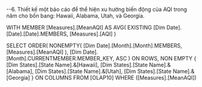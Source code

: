 ﻿--6. Thiết kế một báo cáo để thể hiện xu hướng biến động của AQI trong năm cho bốn bang: Hawaii, Alabama, Utah, và Georgia.

WITH 
MEMBER [Measures].[MeanAQI] AS
    AVG(
        EXISTING [Dim Date].[Date].[Date].MEMBERS, 
        [Measures].[AQI] 
    )

SELECT 
  ORDER(
      NONEMPTY(
          [Dim Date].[Month].[Month].MEMBERS, 
          [Measures].[MeanAQI]
      ),
      [Dim Date].[Month].CURRENTMEMBER.MEMBER_KEY, ASC 
  ) ON ROWS,
  NON EMPTY 
  {
    [Dim States].[State Name].&[Hawaii],
    [Dim States].[State Name].&[Alabama],
    [Dim States].[State Name].&[Utah],
    [Dim States].[State Name].&[Georgia]
  } ON COLUMNS
FROM [OLAP10]
WHERE 
  ([Measures].[MeanAQI])
